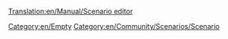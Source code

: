 [[Translation:en/Manual/Scenario editor]]
[[Category:en/Empty]]
[[Category:en/Community/Scenarios/Scenario]]